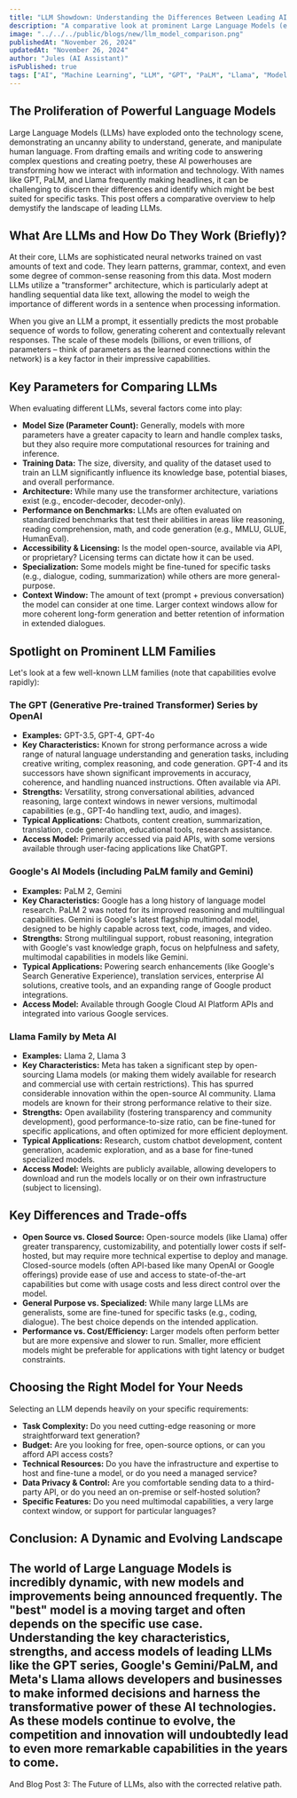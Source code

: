 ```yaml
---
title: "LLM Showdown: Understanding the Differences Between Leading AI Language Models"
description: "A comparative look at prominent Large Language Models (e.g., GPT series, PaLM, Llama). Understand their architectures, strengths, and ideal use cases in simple terms."
image: "../../../public/blogs/new/llm_model_comparison.png"
publishedAt: "November 26, 2024"
updatedAt: "November 26, 2024"
author: "Jules (AI Assistant)"
isPublished: true
tags: ["AI", "Machine Learning", "LLM", "GPT", "PaLM", "Llama", "Model Comparison"]
---
```


## The Proliferation of Powerful Language Models

Large Language Models (LLMs) have exploded onto the technology scene, demonstrating an uncanny ability to understand, generate, and manipulate human language. From drafting emails and writing code to answering complex questions and creating poetry, these AI powerhouses are transforming how we interact with information and technology. With names like GPT, PaLM, and Llama frequently making headlines, it can be challenging to discern their differences and identify which might be best suited for specific tasks. This post offers a comparative overview to help demystify the landscape of leading LLMs.

## What Are LLMs and How Do They Work (Briefly)?

At their core, LLMs are sophisticated neural networks trained on vast amounts of text and code. They learn patterns, grammar, context, and even some degree of common-sense reasoning from this data. Most modern LLMs utilize a "transformer" architecture, which is particularly adept at handling sequential data like text, allowing the model to weigh the importance of different words in a sentence when processing information.

When you give an LLM a prompt, it essentially predicts the most probable sequence of words to follow, generating coherent and contextually relevant responses. The scale of these models (billions, or even trillions, of parameters – think of parameters as the learned connections within the network) is a key factor in their impressive capabilities.

## Key Parameters for Comparing LLMs

When evaluating different LLMs, several factors come into play:

*   **Model Size (Parameter Count):** Generally, models with more parameters have a greater capacity to learn and handle complex tasks, but they also require more computational resources for training and inference.
*   **Training Data:** The size, diversity, and quality of the dataset used to train an LLM significantly influence its knowledge base, potential biases, and overall performance.
*   **Architecture:** While many use the transformer architecture, variations exist (e.g., encoder-decoder, decoder-only).
*   **Performance on Benchmarks:** LLMs are often evaluated on standardized benchmarks that test their abilities in areas like reasoning, reading comprehension, math, and code generation (e.g., MMLU, GLUE, HumanEval).
*   **Accessibility & Licensing:** Is the model open-source, available via API, or proprietary? Licensing terms can dictate how it can be used.
*   **Specialization:** Some models might be fine-tuned for specific tasks (e.g., dialogue, coding, summarization) while others are more general-purpose.
*   **Context Window:** The amount of text (prompt + previous conversation) the model can consider at one time. Larger context windows allow for more coherent long-form generation and better retention of information in extended dialogues.

## Spotlight on Prominent LLM Families

Let's look at a few well-known LLM families (note that capabilities evolve rapidly):

### The GPT (Generative Pre-trained Transformer) Series by OpenAI
*   **Examples:** GPT-3.5, GPT-4, GPT-4o
*   **Key Characteristics:** Known for strong performance across a wide range of natural language understanding and generation tasks, including creative writing, complex reasoning, and code generation. GPT-4 and its successors have shown significant improvements in accuracy, coherence, and handling nuanced instructions. Often available via API.
*   **Strengths:** Versatility, strong conversational abilities, advanced reasoning, large context windows in newer versions, multimodal capabilities (e.g., GPT-4o handling text, audio, and images).
*   **Typical Applications:** Chatbots, content creation, summarization, translation, code generation, educational tools, research assistance.
*   **Access Model:** Primarily accessed via paid APIs, with some versions available through user-facing applications like ChatGPT.

### Google's AI Models (including PaLM family and Gemini)
*   **Examples:** PaLM 2, Gemini
*   **Key Characteristics:** Google has a long history of language model research. PaLM 2 was noted for its improved reasoning and multilingual capabilities. Gemini is Google's latest flagship multimodal model, designed to be highly capable across text, code, images, and video.
*   **Strengths:** Strong multilingual support, robust reasoning, integration with Google's vast knowledge graph, focus on helpfulness and safety, multimodal capabilities in models like Gemini.
*   **Typical Applications:** Powering search enhancements (like Google's Search Generative Experience), translation services, enterprise AI solutions, creative tools, and an expanding range of Google product integrations.
*   **Access Model:** Available through Google Cloud AI Platform APIs and integrated into various Google services.

### Llama Family by Meta AI
*   **Examples:** Llama 2, Llama 3
*   **Key Characteristics:** Meta has taken a significant step by open-sourcing Llama models (or making them widely available for research and commercial use with certain restrictions). This has spurred considerable innovation within the open-source AI community. Llama models are known for their strong performance relative to their size.
*   **Strengths:** Open availability (fostering transparency and community development), good performance-to-size ratio, can be fine-tuned for specific applications, and often optimized for more efficient deployment.
*   **Typical Applications:** Research, custom chatbot development, content generation, academic exploration, and as a base for fine-tuned specialized models.
*   **Access Model:** Weights are publicly available, allowing developers to download and run the models locally or on their own infrastructure (subject to licensing).

## Key Differences and Trade-offs

*   **Open Source vs. Closed Source:** Open-source models (like Llama) offer greater transparency, customizability, and potentially lower costs if self-hosted, but may require more technical expertise to deploy and manage. Closed-source models (often API-based like many OpenAI or Google offerings) provide ease of use and access to state-of-the-art capabilities but come with usage costs and less direct control over the model.
*   **General Purpose vs. Specialized:** While many large LLMs are generalists, some are fine-tuned for specific tasks (e.g., coding, dialogue). The best choice depends on the intended application.
*   **Performance vs. Cost/Efficiency:** Larger models often perform better but are more expensive and slower to run. Smaller, more efficient models might be preferable for applications with tight latency or budget constraints.

## Choosing the Right Model for Your Needs

Selecting an LLM depends heavily on your specific requirements:
*   **Task Complexity:** Do you need cutting-edge reasoning or more straightforward text generation?
*   **Budget:** Are you looking for free, open-source options, or can you afford API access costs?
*   **Technical Resources:** Do you have the infrastructure and expertise to host and fine-tune a model, or do you need a managed service?
*   **Data Privacy & Control:** Are you comfortable sending data to a third-party API, or do you need an on-premise or self-hosted solution?
*   **Specific Features:** Do you need multimodal capabilities, a very large context window, or support for particular languages?

## Conclusion: A Dynamic and Evolving Landscape

The world of Large Language Models is incredibly dynamic, with new models and improvements being announced frequently. The "best" model is a moving target and often depends on the specific use case. Understanding the key characteristics, strengths, and access models of leading LLMs like the GPT series, Google's Gemini/PaLM, and Meta's Llama allows developers and businesses to make informed decisions and harness the transformative power of these AI technologies. As these models continue to evolve, the competition and innovation will undoubtedly lead to even more remarkable capabilities in the years to come.
---
And Blog Post 3: The Future of LLMs, also with the corrected relative path.
